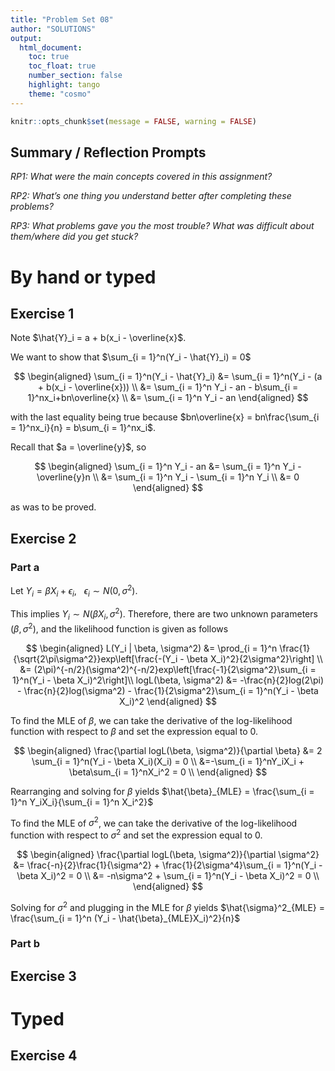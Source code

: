 ```yaml
---
title: "Problem Set 08"
author: "SOLUTIONS"
output: 
  html_document:
    toc: true
    toc_float: true
    number_section: false
    highlight: tango
    theme: "cosmo"
---
```


```r
knitr::opts_chunk$set(message = FALSE, warning = FALSE)
```

## Summary / Reflection Prompts

*RP1: What were the main concepts covered in this assignment?*


*RP2: What's one thing you understand better after completing these problems?*


*RP3: What problems gave you the most trouble? What was difficult about them/where did you get stuck?*

# By hand or typed

## Exercise 1

Note $\hat{Y}_i = a + b(x_i - \overline{x}$. 

We want to show that $\sum_{i = 1}^n(Y_i - \hat{Y}_i) = 0$

$$
\begin{aligned}
\sum_{i = 1}^n(Y_i - \hat{Y}_i) &= \sum_{i = 1}^n(Y_i - (a + b(x_i - \overline{x})) \\
&= \sum_{i = 1}^n Y_i - an - b\sum_{i = 1}^nx_i+bn\overline{x} \\
&= \sum_{i = 1}^n Y_i - an
\end{aligned}
$$

with the last equality being true because $bn\overline{x} = bn\frac{\sum_{i = 1}^nx_i}{n} = b\sum_{i = 1}^nx_i$.

Recall that $a = \overline{y}$, so 

$$
\begin{aligned}
\sum_{i = 1}^n Y_i - an &= \sum_{i = 1}^n Y_i - \overline{y}n \\
&= \sum_{i = 1}^n Y_i - \sum_{i = 1}^n Y_i \\
&= 0
\end{aligned}
$$

as was to be proved.



## Exercise 2

### Part a

Let $Y_i = \beta X_i + \epsilon_i, \ \ \ \epsilon_i \sim N(0, \sigma^2)$.

This implies $Y_i \sim N(\beta X_i, \sigma^2)$. Therefore, there are two unknown parameters ($\beta, \sigma^2$), and the likelihood function is given as follows

$$
\begin{aligned}
L(Y_i | \beta, \sigma^2) &= \prod_{i = 1}^n \frac{1}{\sqrt{2\pi\sigma^2}}exp\left[\frac{-(Y_i - \beta X_i)^2}{2\sigma^2}\right] \\
&= (2\pi)^{-n/2}(\sigma^2)^{-n/2}exp\left[\frac{-1}{2\sigma^2}\sum_{i = 1}^n(Y_i - \beta X_i)^2\right]\\
logL(\beta, \sigma^2) &= -\frac{n}{2}log(2\pi) - \frac{n}{2}log(\sigma^2) - \frac{1}{2\sigma^2}\sum_{i = 1}^n(Y_i - \beta X_i)^2
\end{aligned}
$$

To find the MLE of $\beta$, we can take the derivative of the log-likelihood function with respect to $\beta$ and set the expression equal to 0. 


$$
\begin{aligned}
\frac{\partial logL(\beta, \sigma^2)}{\partial \beta} &= 2 \sum_{i = 1}^n(Y_i - \beta X_i)(X_i) = 0 \\
&=-\sum_{i = 1}^nY_iX_i + \beta\sum_{i = 1}^nX_i^2 = 0 \\
\end{aligned}
$$

Rearranging and solving for $\beta$ yields $\hat{\beta}_{MLE} = \frac{\sum_{i = 1}^n Y_iX_i}{\sum_{i = 1}^n X_i^2}$

To find the MLE of $\sigma^2$, we can take the derivative of the log-likelihood function with respect to $\sigma^2$ and set the expression equal to 0. 


$$
\begin{aligned}
\frac{\partial logL(\beta, \sigma^2)}{\partial \sigma^2} &= \frac{-n}{2}\frac{1}{\sigma^2} + \frac{1}{2\sigma^4}\sum_{i = 1}^n(Y_i - \beta X_i)^2 = 0 \\
&= -n\sigma^2 + \sum_{i = 1}^n(Y_i - \beta X_i)^2 = 0 \\
\end{aligned}
$$

Solving for $\sigma^2$ and plugging in the MLE for $\beta$ yields $\hat{\sigma}^2_{MLE} = \frac{\sum_{i = 1}^n (Y_i - \hat{\beta}_{MLE}X_i)^2}{n}$

### Part b



## Exercise 3

# Typed

## Exercise 4



